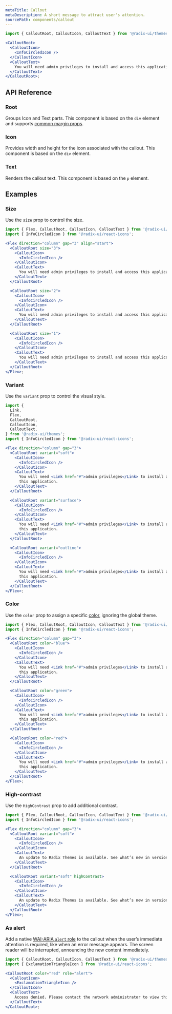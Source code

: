 ```yaml
---
metaTitle: Callout
metaDescription: A short message to attract user's attention.
sourcePath: components/callout
---
```


```jsx live=true
import { CalloutRoot, CalloutIcon, CalloutText } from '@radix-ui/themes';

<CalloutRoot>
  <CalloutIcon>
    <InfoCircledIcon />
  </CalloutIcon>
  <CalloutText>
    You will need admin privileges to install and access this application.
  </CalloutText>
</CalloutRoot>;
```

## API Reference

### Root

Groups Icon and Text parts. This component is based on the `div` element and supports [common margin props](/themes/docs/theme/layout#margin-props).

<ThemesPropsTable name="calloutRoot" />

### Icon

Provides width and height for the icon associated with the callout. This component is based on the `div` element.

### Text

Renders the callout text. This component is based on the `p` element.

## Examples

### Size

Use the `size` prop to control the size.

```jsx live=true
import { Flex, CalloutRoot, CalloutIcon, CalloutText } from '@radix-ui/themes';
import { InfoCircledIcon } from '@radix-ui/react-icons';

<Flex direction="column" gap="3" align="start">
  <CalloutRoot size="3">
    <CalloutIcon>
      <InfoCircledIcon />
    </CalloutIcon>
    <CalloutText>
      You will need admin privileges to install and access this application.
    </CalloutText>
  </CalloutRoot>

  <CalloutRoot size="2">
    <CalloutIcon>
      <InfoCircledIcon />
    </CalloutIcon>
    <CalloutText>
      You will need admin privileges to install and access this application.
    </CalloutText>
  </CalloutRoot>

  <CalloutRoot size="1">
    <CalloutIcon>
      <InfoCircledIcon />
    </CalloutIcon>
    <CalloutText>
      You will need admin privileges to install and access this application.
    </CalloutText>
  </CalloutRoot>
</Flex>;
```

### Variant

Use the `variant` prop to control the visual style.

```jsx live=true
import {
  Link,
  Flex,
  CalloutRoot,
  CalloutIcon,
  CalloutText,
} from '@radix-ui/themes';
import { InfoCircledIcon } from '@radix-ui/react-icons';

<Flex direction="column" gap="3">
  <CalloutRoot variant="soft">
    <CalloutIcon>
      <InfoCircledIcon />
    </CalloutIcon>
    <CalloutText>
      You will need <Link href="#">admin privileges</Link> to install and access
      this application.
    </CalloutText>
  </CalloutRoot>

  <CalloutRoot variant="surface">
    <CalloutIcon>
      <InfoCircledIcon />
    </CalloutIcon>
    <CalloutText>
      You will need <Link href="#">admin privileges</Link> to install and access
      this application.
    </CalloutText>
  </CalloutRoot>

  <CalloutRoot variant="outline">
    <CalloutIcon>
      <InfoCircledIcon />
    </CalloutIcon>
    <CalloutText>
      You will need <Link href="#">admin privileges</Link> to install and access
      this application.
    </CalloutText>
  </CalloutRoot>
</Flex>;
```

### Color

Use the `color` prop to assign a specific [color](/themes/docs/theme/color), ignoring the global theme.

```jsx live=true
import { Flex, CalloutRoot, CalloutIcon, CalloutText } from '@radix-ui/themes';
import { InfoCircledIcon } from '@radix-ui/react-icons';

<Flex direction="column" gap="3">
  <CalloutRoot color="blue">
    <CalloutIcon>
      <InfoCircledIcon />
    </CalloutIcon>
    <CalloutText>
      You will need <Link href="#">admin privileges</Link> to install and access
      this application.
    </CalloutText>
  </CalloutRoot>

  <CalloutRoot color="green">
    <CalloutIcon>
      <InfoCircledIcon />
    </CalloutIcon>
    <CalloutText>
      You will need <Link href="#">admin privileges</Link> to install and access
      this application.
    </CalloutText>
  </CalloutRoot>

  <CalloutRoot color="red">
    <CalloutIcon>
      <InfoCircledIcon />
    </CalloutIcon>
    <CalloutText>
      You will need <Link href="#">admin privileges</Link> to install and access
      this application.
    </CalloutText>
  </CalloutRoot>
</Flex>;
```

### High-contrast

Use the `HighContrast` prop to add additional contrast.

```jsx live=true
import { Flex, CalloutRoot, CalloutIcon, CalloutText } from '@radix-ui/themes';
import { InfoCircledIcon } from '@radix-ui/react-icons';

<Flex direction="column" gap="3">
  <CalloutRoot variant="soft">
    <CalloutIcon>
      <InfoCircledIcon />
    </CalloutIcon>
    <CalloutText>
      An update to Radix Themes is available. See what’s new in version 3.2.0.
    </CalloutText>
  </CalloutRoot>

  <CalloutRoot variant="soft" highContrast>
    <CalloutIcon>
      <InfoCircledIcon />
    </CalloutIcon>
    <CalloutText>
      An update to Radix Themes is available. See what’s new in version 3.2.0.
    </CalloutText>
  </CalloutRoot>
</Flex>;
```

### As alert

Add a native [WAI-ARIA `alert` role](https://developer.mozilla.org/en-US/docs/Web/Accessibility/ARIA/Roles/alert_role) to the callout when the user’s immediate attention is required, like when an error message appears. The screen reader will be interrupted, announcing the new content immediately.

```jsx live=true
import { CalloutRoot, CalloutIcon, CalloutText } from '@radix-ui/themes';
import { ExclamationTriangleIcon } from '@radix-ui/react-icons';

<CalloutRoot color="red" role="alert">
  <CalloutIcon>
    <ExclamationTriangleIcon />
  </CalloutIcon>
  <CalloutText>
    Access denied. Please contact the network administrator to view this page.
  </CalloutText>
</CalloutRoot>;
```
